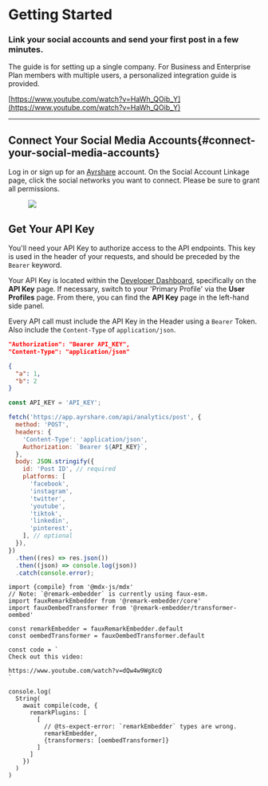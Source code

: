 # Getting Started

### Link your social accounts and send your first post in a few minutes.

The guide is for setting up a single company. For Business and Enterprise Plan members with multiple users, a personalized integration guide is provided.

[https://www.youtube.com/watch?v=HaWh_QOib_Y](https://www.youtube.com/watch?v=HaWh_QOib_Y)

---

## **Connect Your Social Media Accounts**{#connect-your-social-media-accounts}

Log in or sign up for an [Ayrshare](https://app.ayrshare.com/) account. On the Social Account Linkage page, click the social networks you want to connect. Please be sure to grant all permissions.

<figure style={{textAlign: 'center'}}>
  <img src={require('/img/image.avif').default} />
</figure>

## Get Your API Key

You'll need your API Key to authorize access to the API endpoints. This key is used in the header of your requests, and should be preceded by the `Bearer` keyword.

Your API Key is located within the [Developer Dashboard](https://app.ayrshare.com/), specifically on the **API Key** page. If necessary, switch to your 'Primary Profile' via the **User Profiles** page. From there, you can find the **API Key** page in the left-hand side panel.

Every API call must include the API Key in the Header using a `Bearer` Token. Also include the `Content-Type` of `application/json`.

```json
"Authorization": "Bearer API_KEY",
"Content-Type": "application/json"
```

```json
{
  "a": 1,
  "b": 2
}
```

```javascript
const API_KEY = 'API_KEY';

fetch('https://app.ayrshare.com/api/analytics/post', {
  method: 'POST',
  headers: {
    'Content-Type': 'application/json',
    Authorization: `Bearer ${API_KEY}`,
  },
  body: JSON.stringify({
    id: 'Post ID', // required
    platforms: [
      'facebook',
      'instagram',
      'twitter',
      'youtube',
      'tiktok',
      'linkedin',
      'pinterest',
    ], // optional
  }),
})
  .then((res) => res.json())
  .then((json) => console.log(json))
  .catch(console.error);
```

```mdx-code-block
import {compile} from '@mdx-js/mdx'
// Note: `@remark-embedder` is currently using faux-esm.
import fauxRemarkEmbedder from '@remark-embedder/core'
import fauxOembedTransformer from '@remark-embedder/transformer-oembed'

const remarkEmbedder = fauxRemarkEmbedder.default
const oembedTransformer = fauxOembedTransformer.default

const code = `
Check out this video:

https://www.youtube.com/watch?v=dQw4w9WgXcQ
`

console.log(
  String(
    await compile(code, {
      remarkPlugins: [
        [
          // @ts-expect-error: `remarkEmbedder` types are wrong.
          remarkEmbedder,
          {transformers: [oembedTransformer]}
        ]
      ]
    })
  )
)
```
